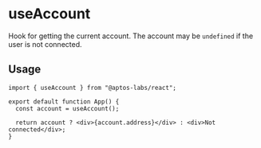 # useAccount

Hook for getting the current account. The account may be `undefined` if the user is not connected.

## Usage

```tsx
import { useAccount } from "@aptos-labs/react";

export default function App() {
  const account = useAccount();

  return account ? <div>{account.address}</div> : <div>Not connected</div>;
}
```
